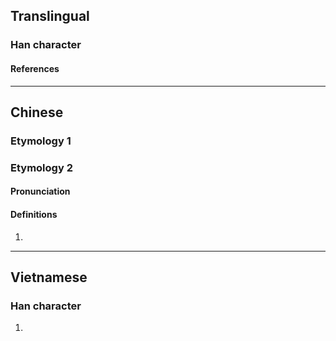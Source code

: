 {{character info}}
==Translingual==

===Han character===
{{Han char|rn=64|rad=手|as=11|sn=14|four=|canj=QVMI|ids=⿰扌將}}

====References====
{{Han ref|kx=0451.010|dkj=12615|dj=0801.130|hdz=31950.120|uh=646A}}

----

==Chinese==

===Etymology 1===
{{zh-see|將|v|to support}}

===Etymology 2===
{{zh-forms|s=𫽣}}

====Pronunciation====
{{zh-pron
|m=qiàng
|cat=
}}

====Definitions====
{{zh-hanzi}}

# {{rfdef|zh}} <!-- 刺也 (verb or noun?) -->

----

==Vietnamese==

===Han character===
{{vi-readings|rs=手11|reading=rướn}}

# {{rfdef|vi|sort=手11}}